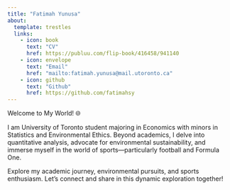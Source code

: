 ```yaml
---
title: "Fatimah Yunusa"
about:
  template: trestles
  links: 
    - icon: book 
      text: "CV"
      href: https://publuu.com/flip-book/416458/941140
    - icon: envelope
      text: "Email"
      href: "mailto:fatimah.yunusa@mail.utoronto.ca"
    - icon: github
      text: "Github"
      href: https://github.com/fatimahsy 
---
```


Welcome to My World! 🌐

I am University of Toronto student majoring in Economics with minors in Statistics and Environmental Ethics. Beyond academics, I delve into quantitative analysis, advocate for environmental sustainability, and immerse myself in the world of sports—particularly football and Formula One.

Explore my academic journey, environmental pursuits, and sports enthusiasm. Let's connect and share in this dynamic exploration together!